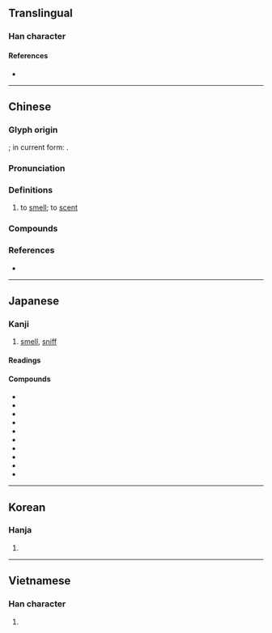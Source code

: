 {{also|口臭}}
{{character info/new}}
==Translingual==

===Han character===
{{Han char|rn=30|rad=口|as=10|sn=13|four=66034|canj=RHUK|ids=⿰口臭}}

====References====
* {{Han ref|kx=0201.360|dkj=04048|dj=0424.270|hdz=10668.120|uh=55C5|ud=21957|bh=B6E5|bd=46821}}

----

==Chinese==
{{zh-forms}}

===Glyph origin===
{{Han etym}}
{{Han simp|齅|f=鼻|t=口}}; in current form: {{Han compound|口|臭|ls=psc|c1=s|c2=p}}.

===Pronunciation===
{{zh-pron
|m=xiù
|c=cau3,hung3
|md=bê
|mn=hiù
|mn-t=hiun3
|w=2ho,2xieu
|mc=y
|oc=y
|cat=v
}}
{{attn|nan|Kaifang Cidian: hiu}}

===Definitions===
{{zh-hanzi}}

# to [[smell]]; to [[scent]]

===Compounds===
{{zh-der|嗅覺|嗅覺器}}

===References===
* {{R:yue:Hanzi}}

----

==Japanese==

===Kanji===
{{ja-kanji|grade=|rs=口10}}

# [[smell]], [[sniff]]

====Readings====
{{ja-readings
|goon=く
|kanon=きゅう<きう
|kun=か-ぐ
}}

====Compounds====
{{der-top|Compounds}}
* {{ja-r|嗅%覚|きゅう%かく}}
* {{ja-r|嗅球|きゅうきゅう}}
* {{ja-r|嗅%剤|きゅう%ざい}}
* {{ja-r|嗅%細胞|きゅう%さいぼう}}
* {{ja-r|嗅上皮|きゅうじょうひ}}
* {{ja-r|嗅神経|きゅうしんけい}}
* {{ja-r|嗅入%薬|きゅうにゅう%やく}}
* {{ja-r|嗅脳|きゅうのう}}
* {{ja-r|幻嗅|げんきゅう}}
* {{ja-r|焼嗅|やいかがし}}
{{der-bottom}}

----

==Korean==

===Hanja===
{{ko-hanja|hangeul=후}}

# {{defn|lang=ko|sort=口10}}

----

==Vietnamese==

===Han character===
{{vi-hantu|[[khứu]]|rs=口10}}

# {{defn|lang=vi|sort=口10}}
